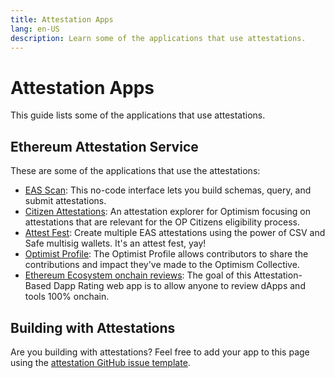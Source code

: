 ```yaml
---
title: Attestation Apps
lang: en-US
description: Learn some of the applications that use attestations.
---
```


# Attestation Apps

This guide lists some of the applications that use attestations.

## Ethereum Attestation Service

These are some of the applications that use the attestations:

*   [EAS Scan](https://optimism.easscan.org/): This no-code interface lets you build schemas, query, and submit attestations.
*   [Citizen Attestations](https://citizen-attestations.xyz/): An attestation explorer for Optimism focusing on attestations that are relevant for the OP Citizens eligibility process.
*   [Attest Fest](https://attest-fest.party/): Create multiple EAS attestations using the power of CSV and Safe multisig wallets. It's an attest fest, yay!
*   [Optimist Profile](https://app.optimism.io/retropgf-signup): The Optimist Profile allows contributors to share the contributions and impact they've made to the Optimism Collective.
*   [Ethereum Ecosystem onchain reviews](https://www.ethereum-ecosystem.com/new-review): The goal of this Attestation-Based Dapp Rating web app is to allow anyone to review dApps and tools 100% onchain.

## Building with Attestations

Are you building with attestations? Feel free to add your app to this page using the [attestation GitHub issue template](https://github.com/ethereum-optimism/docs/issues/new?assignees=\&labels=documentation%2Cattestation%2Ccommunity-request\&projects=\&template=suggest_attestation.yaml\&title=%5BATT%5D+Add+PR+title).
